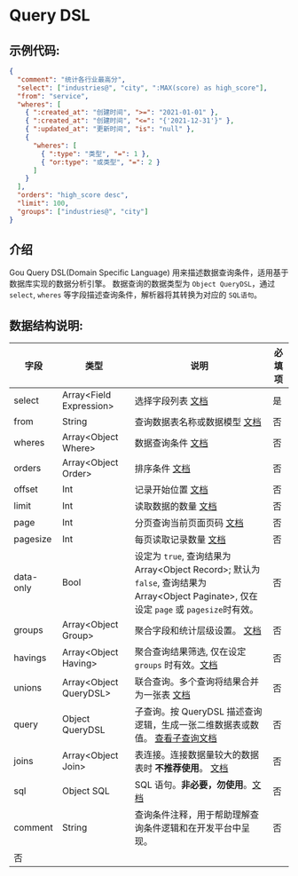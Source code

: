 # Query DSL

## 示例代码:

<Detail title="查看源码">

```json
{
  "comment": "统计各行业最高分",
  "select": ["industries@", "city", ":MAX(score) as high_score"],
  "from": "service",
  "wheres": [
    { ":created_at": "创建时间", ">=": "2021-01-01" },
    { ":created_at": "创建时间", "<=": "{'2021-12-31'}" },
    { ":updated_at": "更新时间", "is": "null" },
    {
      "wheres": [
        { ":type": "类型", "=": 1 },
        { "or:type": "或类型", "=": 2 }
      ]
    }
  ],
  "orders": "high_score desc",
  "limit": 100,
  "groups": ["industries@", "city"]
}
```

</Detail>

## 介绍

Gou Query DSL(Domain Specific Language) 用来描述数据查询条件，适用基于数据库实现的数据分析引擎。
数据查询的数据类型为 `Object QueryDSL`，通过 `select`, `wheres` 等字段描述查询条件，解析器将其转换为对应的 `SQL语句`。

## 数据结构说明:

| 字段      | 类型                      | 说明                                                                                                                                         | 必填项 |
| --------- | ------------------------- | -------------------------------------------------------------------------------------------------------------------------------------------- | ------ |
| select    | Array\<Field Expression\> | 选择字段列表 [文档](./查询条件)                                                                                                              | 是     |
| from      | String                    | 查询数据表名称或数据模型 [文档](./查询条件)                                                                                                  | 否     |
| wheres    | Array\<Object Where\>     | 数据查询条件 [文档](./查询条件)                                                                                                              | 否     |
| orders    | Array\<Object Order\>     | 排序条件 [文档](./排序条件)                                                                                                                  | 否     |
| offset    | Int                       | 记录开始位置 [文档](./查询条件)                                                                                                              | 否     |
| limit     | Int                       | 读取数据的数量 [文档](./查询条件)                                                                                                            | 否     |
| page      | Int                       | 分页查询当前页面页码 [文档](./查询条件)                                                                                                      | 否     |
| pagesize  | Int                       | 每页读取记录数量 [文档](./查询条件)                                                                                                          | 否     |
| data-only | Bool                      | 设定为 `true`, 查询结果为 Array\<Object Record\>; 默认为 `false`, 查询结果为 Array\<Object Paginate\>, 仅在设定 `page` 或 `pagesize`时有效。 | 否     |
| groups    | Array\<Object Group\>     | 聚合字段和统计层级设置。 [文档](./聚合查询)                                                                                                  | 否     |
| havings   | Array\<Object Having\>    | 聚合查询结果筛选, 仅在设定 `groups` 时有效。[文档](./聚合查询)                                                                               | 否     |
| unions    | Array\<Object QueryDSL\>  | 联合查询。多个查询将结果合并为一张表 [文档](./联合查询)                                                                                      | 否     |
| query     | Object QueryDSL           | 子查询。按 QueryDSL 描述查询逻辑，生成一张二维数据表或数值。 [查看子查询文档](./子查询)                                                      | 否     |
| joins     | Array\<Object Join\>      | 表连接。连接数据量较大的数据表时 **不推荐使用**。 [文档](./子查询)                                                                           | 否     |
| sql       | Object SQL                | SQL 语句。**非必要，勿使用**。[文档](./子查询)                                                                                               | 否     |
| comment   | String                    | 查询条件注释，用于帮助理解查询条件逻辑和在开发平台中呈现。                                                                                   | 否     |
| 否        |

<Div style={{ display: "flex", justifyContent: "right" }}>

  <Link type="next" title="查询数据" link="./基本语法"></Link>
</Div>
